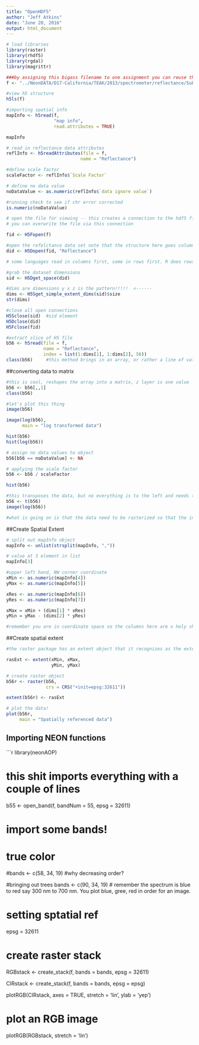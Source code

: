 ```yaml
---
title: "OpenHDF5"
author: "Jeff Atkins"
date: "June 20, 2016"
output: html_document
---
```


```r
# load libraries
library(raster)
library(rhdf5)
library(rgdal)
library(magrittr)
```


```r
###by assigning this bigass filename to one assignment you can reuse this DRY.
f <- "../NeonDATA/D17-California/TEAK/2013/spectrometer/reflectance/Subset3NIS1_20130614_100459_atmcor.h5"

#view h5 structure
h5ls(f)
```

```r
#importing spatial info
mapInfo <- h5read(f, 
                  "map info",
                  read.attributes = TRUE)

mapInfo
```

```r

# read in reflectance data attributes
reflInfo <- h5readAttributes(file = f, 
                            name = "Reflectance")

#define scale factor
scaleFactor <- reflInfo$`Scale Factor`

# define no data value
noDataValue <- as.numeric(reflInfo$`data ignore value`) 

#running check to see if chr error corrected
is.numeric(noDataValue)
```

```r

# open the file for viewing -- this creates a connection to the hdf5 file, be aware
# you can overwrite the file via this connection

fid <- H5Fopen(f)

#open the refelctance data set note that the structure here goes columns x rows x value
did <- H5Dopen(fid, "Reflectance")

# some languages read in columns first, some in rows first. R does rows first and index starts at 1

#grab the dataset dimensions
sid <- H5Dget_space(did)

#dims are dimensions y x z is the pattern!!!!!  <------
dims <- H5Sget_simple_extent_dims(sid)$size
str(dims)

#close all open connections
H5Sclose(sid)  #sid element
H5Dclose(did)
H5Fclose(fid)
```

```r

#extract slice of H5 file
b56 <- h5read(file = f,
              name = "Reflectance",
              index = list(1:dims[1], 1:dims[2], 56))
class(b56)     #this method brings in an array, or rather a line of values
```

##converting data to matrix

```r
#this is cool, reshapes the array into a matrix, z layer is one value
b56 <- b56[,,1]
class(b56)

#let's plot this thing
image(b56)

image(log(b56), 
      main = "log transformed data")

hist(b56)
hist(log(b56))
```

```r

# assign no data values to object
b56[b56 == noDataValue] <- NA

# applying the scale factor
b56 <- b56 / scaleFactor

hist(b56)
```

```r
#this transposes the data, but no everything is to the left and needs to be on the right
b56 <- t(b56)
image(log(b56))

#what is going on is that the data need to be rasterized so that the indexs are coordinates
```

##Create Spatial Extent

```r
# split out mapInfo object
mapInfo <- unlist(strsplit(mapInfo, ","))

# value at 3 element in list
mapInfo[3]

#upper left hand, NW corner coordinate
xMin <- as.numeric(mapInfo[4])
yMax <- as.numeric(mapInfo[5])

xRes <- as.numeric(mapInfo[6])
yRes <- as.numeric(mapInfo[7])

xMax = xMin + (dims[1] * xRes)
yMin = yMax - (dims[2] * yRes)

#remember you are in coordinate space so the columns here are x holy shit!
```

##Create spatial extent

```r

#the raster package has an extent object that it recognizes as the extent of the spatial extent

rasExt <- extent(xMin, xMax, 
                 yMin, yMax)

# create raster object
b56r <- raster(b56,
               crs = CRS("+init=epsg:32611"))

extent(b56r) <- rasExt

# plot the data!
plot(b56r, 
     main = "Spatially referenced data")
```

## Importing NEON functions

```r

library(neonAOP)

# this shit imports everything with a couple of lines
b55 <- open_band(f, 
                 bandNum = 55, 
                 epsg = 32611)

# import some bands!

# true color
#bands <- c(58, 34, 19) #why decreasing order? 

#bringing out trees
 bands <- c(90, 34, 19)
# remember the spectrum is blue to red say 300 nm to 700 nm. You plot blue, gree, red in order for an image.

# setting sptatial ref


epsg = 32611

# create raster stack
RGBstack <- create_stack(f,
                         bands = bands,
                         epsg = 32611)

CIRstack <- create_stack(f,
                         bands = bands,
                         epsg = epsg)

plotRGB(CIRstack, 
        axes = TRUE,
        stretch = 'lin',
        ylab = 'yep')

# plot an RGB image
plotRGB(RGBstack,
        stretch = 'lin')

